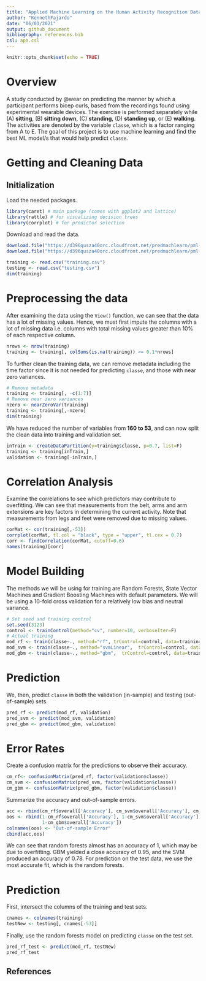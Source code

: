 ```yaml
---
title: "Applied Machine Learning on the Human Activity Recognition Dataset"
author: "KennethFajardo"
date: "06/01/2021"
output: github_document
bibliography: references.bib
csl: apa.csl
---
```


```r
knitr::opts_chunk$set(echo = TRUE)
```

# Overview
A study conducted by @wear on predicting the manner by which a participant performs bicep curls, based from the recordings found using experimental wearable devices. The exercise is performed separately while (A) **sitting**, (B) **sitting down**, (C) **standing**, (D) **standing up**, or (E) **walking**. The activities are denoted by the variable ```classe```, which is a factor ranging from A to E. The goal of this project is to use machine learning and find the best ML model/s that would help predict ```classe```.

# Getting and Cleaning Data
## Initialization
Load the needed packages.
```r
library(caret) # main package (comes with ggplot2 and lattice)
library(rattle) # for visualizing decision trees
library(corrplot) # for predictor selection
```

Download and read the data.
```r
download.file("https://d396qusza40orc.cloudfront.net/predmachlearn/pml-training.csv", "training.csv")
download.file("https://d396qusza40orc.cloudfront.net/predmachlearn/pml-testing.csv", "testing.csv")
```

```r
training <- read.csv("training.csv")
testing <- read.csv("testing.csv")
dim(training)
```

# Preprocessing the data

After examining the data using the ```View()``` function, we can see that the data has a lot of missing values. Hence, we must first impute the columns with a lot of missing data i.e. columns with total missing values greater than 10% of each respective column.
```r
nrows <- nrow(training)
training <- training[, colSums(is.na(training)) <= 0.1*nrows]
```

To further clean the training data, we can remove metadata including the time factor since it is not needed for predicting ```classe```, and those with near zero variances.
```r
# Remove metadata
training <- training[, -c(1:7)]
# Remove near zero variances
nzero <- nearZeroVar(training)
training <- training[,-nzero]
dim(training)
```

We have reduced the number of variables from **160 to 53**, and can now split the clean data into training and validation set.
```r
inTrain <- createDataPartition(y=training$classe, p=0.7, list=F)
training <- training[inTrain,]
validation <- training[-inTrain,]
```

# Correlation Analysis
Examine the correlations to see which predictors may contribute to overfitting. We can see that measurements from the belt, arms and arm extensions are key factors in determining the current activity. Note that measurements from legs and feet were removed due to missing values.
```r
corMat <- cor(training[,-53])
corrplot(corMat, tl.col = "black", type = "upper", tl.cex = 0.7)
corr <- findCorrelation(corMat, cutoff=0.6)
names(training)[corr]
```

# Model Building
The methods we will be using for training are Random Forests, State Vector Machines and Gradient Boosting Machines with default parameters. We will be using a 10-fold cross validation for a relatively low bias and neutral variance.
```r
# Set seed and training control
set.seed(3123)
control <- trainControl(method="cv", number=10, verboseIter=F)
# Actual training
mod_rf <- train(classe~., method="rf", trControl=control, data=training)
mod_svm <- train(classe~., method="svmLinear",  trControl=control, data=training, verbose=FALSE)
mod_gbm <- train(classe~., method="gbm",  trControl=control, data=training, verbose=FALSE)
```

# Prediction
We, then, predict ```classe``` in both the validation (in-sample) and testing (out-of-sample) sets.
```r
pred_rf <- predict(mod_rf, validation)
pred_svm <- predict(mod_svm, validation)
pred_gbm <- predict(mod_gbm, validation)
```

# Error Rates
Create a confusion matrix for the predictions to observe their accuracy.
```r
cm_rf<- confusionMatrix(pred_rf, factor(validation$classe))
cm_svm <- confusionMatrix(pred_svm, factor(validation$classe))
cm_gbm <- confusionMatrix(pred_gbm, factor(validation$classe))
```

Summarize the accuracy and out-of-sample errors.
```r
acc <- rbind(cm_rf$overall['Accuracy'], cm_svm$overall['Accuracy'], cm_gbm$overall['Accuracy'])
oos <- rbind(1-cm_rf$overall['Accuracy'], 1-cm_svm$overall['Accuracy'],
             1-cm_gbm$overall['Accuracy'])
colnames(oos) <- "Out-of-sample Error"
cbind(acc,oos)
```

We can see that random forests almost has an accuracy of 1, which may be due to overfitting. GBM yielded a close accuracy of 0.95, and the SVM produced an accuracy of 0.78. For prediction on the test data, we use the most accurate fit, which is the random forests.

# Prediction
First, intersect the columns of the training and test sets.
```r
cnames <- colnames(training)
testNew <- testing[, cnames[-53]]
```

Finally, use the random forests model on predicting ```classe``` on the test set.
```r
pred_rf_test <- predict(mod_rf, testNew)
pred_rf_test
```

## References